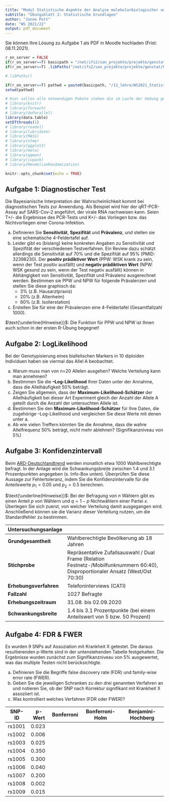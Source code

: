 ```yaml
---
title: "Modul Statistische Aspekte der Analyse molekularbiologischer und genetischer Daten"
subtitle: "Übungsblatt 2: Statistische Grundlagen" 
author: "Janne Pott"
date: "WS 2021/22"
output: pdf_document
---
```


Sie können Ihre Lösung zu Aufgabe 1 als PDF in Moodle hochladen (Frist: 08.11.2021).   

```r
r_on_server = FALSE
if(r_on_server==T) basicpath = "/net/ifs2/san_projekte/projekte/genstat/"  else basicpath =  "C:/Users/janne/Documents/R/Test/Teaching_WS2122/"
if(r_on_server==T) .libPaths("/net/ifs2/san_projekte/projekte/genstat/07_programme/rpackages/amanMRO/") 

#.libPaths()

if(r_on_server==T) pathwd = paste0(basicpath, "/13_lehre/WS2021_Statistik/uebung/Theorie/") else pathwd = paste0(basicpath,"Exercises_classic/")
setwd(pathwd)

# Hier sollen alle notwendigen Pakete stehen die im Laufe der Uebung genutzt werden
# library(knitr)
# library(foreach)
# library(doParallel)
library(data.table)
setDTthreads(1)
# library(readxl)
# library(lubridate)
# library(MASS)
# library(nlme)
# library(ggplot2)
# library(meta)
# library(qqman)
# library(ivpack)
# library(MendelianRandomization)

knitr::opts_chunk$set(echo = TRUE)

```

## Aufgabe 1: Diagnostischer Test

Die Bayesianische Interpretation der Wahrscheinlichkeit kommt bei diagnostischen Tests zur Anwendung. Als Beispiel wird hier der qRT-PCR-Assay auf SARS-Cov-2 angeführt, der virale RNA nachweisen kann. 
Seien T+/- die Ergebnisse des PCR-Tests und K+/- das Vorliegen bzw. das Nichtvorliegen einer Corona-Infektion.  

a) Definieren Sie **Sensitivität**, **Spezifität** und **Prävalenz**, und stellen sie eine schematische 4-Feldertafel auf. 
b) Leider gibt es (bislang) keine konkreten Angaben zu Sensitivität und Spezifität der verschiedenen Testverfahren. Ein Review dazu schätzt allerdings die Sensitivität auf 70% und die Spezifität auf 95% (PMID: 32398230). Der **positiv prädiktiver Wert** (PPW: WSK krank zu sein, wenn der Test positiv ausfällt) und **negativ prädiktiven Wert** (NPW: WSK gesund zu sein, wenn der Test negativ ausfällt) können in Abhängigkeit von Sensitivität, Spezifität und Prävalenz ausgerechnet werden. Bestimmen sie PPW und NPW für folgende Prävalenzen und stellen Sie diese graphisch da:
    + 3% (z.B. Hausarztpraxis)
    + 20% (z.B. Altenheim)
    + 80% (z.B. Isolierstation)
c) Erstellen Sie für eine der Prävalenzen eine 4-Feldertafel (Gesamtfallzahl 1000).

$\text{\underline{Hinweise}}$: Die Funktion für PPW und NPW ist Ihnen auch schon in der ersten R-Übung begegnet!

## Aufgabe 2: LogLikelihood

Bei der Genotypisierung eines biallelischen Markers in 10 diploiden Individuen haben sie viermal das Allel A beobachtet.

a) Warum muss man von n=20 Allelen ausgehen? Welche Verteilung kann man annehmen? 
b) Bestimmen Sie die **–Log-Likelihood** Ihrer Daten unter der Annahme, dass die Allelhäufigkeit 50% beträgt.
c) Zeigen Sie allgemein, dass der **Maximum-Likelihood-Schätzer** der Allelhäufigkeit bei dieser Art Experiment gleich der Anzahl der Allele A geteilt durch die Anzahl der untersuchten Allele ist. 
d) Bestimmen Sie den **Maximum-Likelihood-Schätzer** für Ihre Daten, die zugehörige –Log-Likelihood und vergleichen Sie diese Werte mit denen unter a.
e) Ab wie vielen Treffern könnten Sie die Annahme, dass die wahre Allelfrequenz 50% beträgt, nicht mehr ablehnen? (Signifikanzniveau von 5%) 

## Aufgabe 3: Konfidenzintervall

Beim [ARD-Deutschlandtrend](https://www.tagesschau.de/inland/deutschlandtrend/) werden monatlich etwa 1000 Wahlberechtigte befragt. In der Anlage wird die Schwankungsbreite zwischen 1.4 und 3.1 Prozentpunkten angegeben (s. Info-Box unten). Überprüfen Sie diese Aussage zur Fehlertoleranz, indem Sie die Konfidenzintervalle für die Anteilswerte $p_1=0.05$ und $p_2=0.5$ berechnen. 

$\text{\underline{Hinweise}}$: Bei der Befragung von $n$ Wählern gibt es einen Anteil $p$ von Wählern und $q=1-p$ Nichtwählern einer Partei $x$. Überlegen Sie sich zuerst, von welcher Verteilung damit ausgegangen wird. Anschließend können sie die Varianz dieser Verteilung nutzen, um die Standardfehler zu bestimmen. 

**Untersuchungsanlage** | 
----------------------- | ------------------------------------------------
**Grundgesamtheit**     | Wahlberechtigte Bevölkerung ab 18 Jahren
**Stichprobe**          | Repräsentative Zufallsauswahl / Dual Frame (Relation Festnetz-/Mobilfunknummern 60:40), Disproportionaler Ansatz (West/Ost 70:30)
**Erhebungsverfahren**  | Telefoninterviews (CATI) 
**Fallzahl**            | 1027 Befragte
**Erhebungszeitraum**   | 31.08. bis 02.09.2020 
**Schwankungsbreite**   | 1.4 bis 3.1 Prozentpunkte (bei einem Anteilswert von 5 bzw. 50 Prozent)


## Aufgabe 4: FDR & FWER

Es wurden 9 SNPs auf Assoziation mit Krankheit X getestet. Die daraus resultierenden p-Werte sind in der untenstehenden Tabelle festgehalten. Die Ergebnisse wurden zunächst zum Signifikanzniveau von 5% ausgewertet, was das multiple Testen nicht berücksichtigte. 

a) Definieren Sie die Begriffe false discovery rate (FDR) und family-wise error rate (FWER). 
b) Geben Sie die jeweiligen Schranken zu den drei genannten Verfahren an und notieren Sie, ob der SNP nach Korrektur signifikant mit Krankheit X assoziiert ist. 
c) Was kontrolliert welches Verfahren (FDR oder FWER)? 

SNP-ID | p-Wert | Bonferroni | Bonferroni-Holm | Benjamini-Hochberg
------ | ------ | ---------- | --------------- | ------------------
rs1001 | 0.023 |  |  | 
rs1002 | 0.006 |  |  | 
rs1003 | 0.025 |  |  | 
rs1004 | 0.350 |  |  | 
rs1005 | 0.300 |  |  | 
rs1006 | 0.040 |  |  | 
rs1007 | 0.200 |  |  | 
rs1008 | 0.002 |  |  | 
rs1009 | 0.015 |  |  | 


